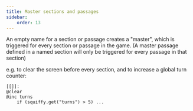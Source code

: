 ```yaml
---
title: Master sections and passages
sidebar:
    order: 13
---
```


An empty name for a section or passage creates a "master", which is triggered for every section or passage in the game. (A master passage defined in a named section will only be triggered for every passage in that section)

e.g. to clear the screen before every section, and to increase a global turn counter:

```
[[]]:
@clear
@inc turns
    if (squiffy.get("turns") > 5) ...
```
